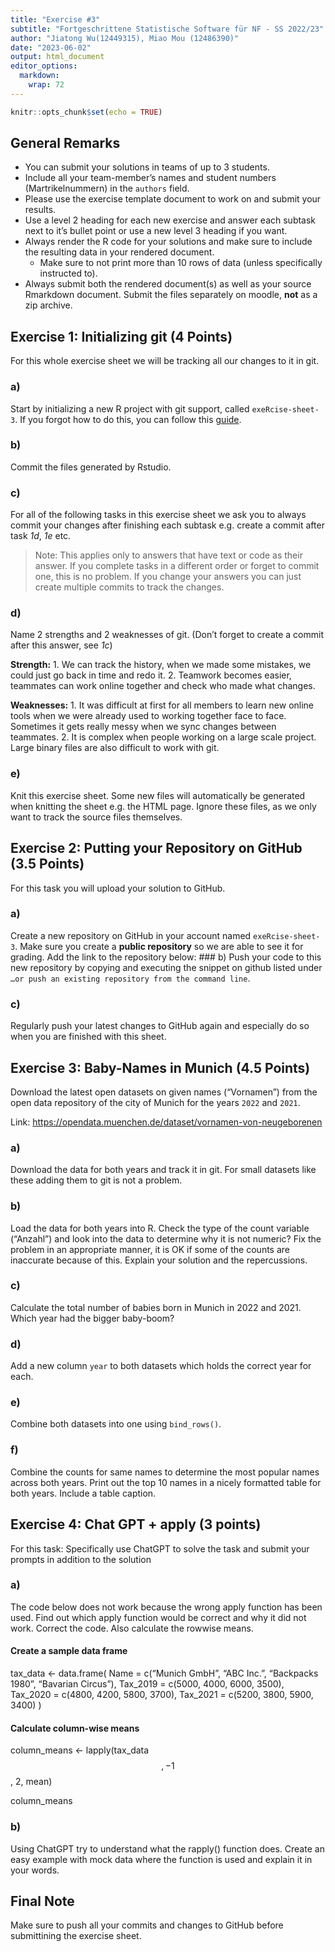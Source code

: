 ```yaml
---
title: "Exercise #3"
subtitle: "Fortgeschrittene Statistische Software für NF - SS 2022/23"
author: "Jiatong Wu(12449315), Miao Mou (12486390)"
date: "2023-06-02"
output: html_document
editor_options: 
  markdown: 
    wrap: 72
---
```


```r
knitr::opts_chunk$set(echo = TRUE)
```

## General Remarks

-   You can submit your solutions in teams of up to 3 students.
-   Include all your team-member's names and student numbers
    (Martrikelnummern) in the `authors` field.
-   Please use the exercise template document to work on and submit your
    results.
-   Use a level 2 heading for each new exercise and answer each subtask
    next to it's bullet point or use a new level 3 heading if you want.
-   Always render the R code for your solutions and make sure to include
    the resulting data in your rendered document.
    -   Make sure to not print more than 10 rows of data (unless
        specifically instructed to).
-   Always submit both the rendered document(s) as well as your source
    Rmarkdown document. Submit the files separately on moodle, **not**
    as a zip archive.

## Exercise 1: Initializing git (4 Points)

For this whole exercise sheet we will be tracking all our changes to it
in git.

### a)

Start by initializing a new R project with git support, called
`exeRcise-sheet-3`. If you forgot how to do this, you can follow this
[guide](https://malikaihle.github.io/Introduction-RStudio-Git-GitHub/rstudio_project.html).

### b)

Commit the files generated by Rstudio.

### c)

For all of the following tasks in this exercise sheet we ask you to
always commit your changes after finishing each subtask e.g. create a
commit after task *1d*, *1e* etc.

> Note: This applies only to answers that have text or code as their
> answer. If you complete tasks in a different order or forget to commit
> one, this is no problem. If you change your answers you can just
> create multiple commits to track the changes.

### d)

Name 2 strengths and 2 weaknesses of git. (Don't forget to create a
commit after this answer, see *1c*)

**Strength:** 1. We can track the history, when we made some mistakes,
we could just go back in time and redo it. 2. Teamwork becomes easier,
teammates can work online together and check who made what changes.

**Weaknesses:** 1. It was difficult at first for all members to learn
new online tools when we were already used to working together face to
face. Sometimes it gets really messy when we sync changes between
teammates. 2. It is complex when people working on a large scale
project. Large binary files are also difficult to work with git.

### e)

Knit this exercise sheet. Some new files will automatically be generated
when knitting the sheet e.g. the HTML page. Ignore these files, as we
only want to track the source files themselves.

## Exercise 2: Putting your Repository on GitHub (3.5 Points)

For this task you will upload your solution to GitHub.

### a)

Create a new repository on GitHub in your account named
`exeRcise-sheet-3`. Make sure you create a **public repository** so we
are able to see it for grading. Add the link to the repository below:
\### b) Push your code to this new repository by copying and executing
the snippet on github listed under
`…or push an existing repository from the command line`.

### c)

Regularly push your latest changes to GitHub again and especially do so
when you are finished with this sheet.

## Exercise 3: Baby-Names in Munich (4.5 Points)

Download the latest open datasets on given names ("Vornamen") from the
open data repository of the city of Munich for the years `2022` and
`2021`.

Link: <https://opendata.muenchen.de/dataset/vornamen-von-neugeborenen>

### a)

Download the data for both years and track it in git. For small datasets
like these adding them to git is not a problem.

### b)

Load the data for both years into R. Check the type of the count
variable ("Anzahl") and look into the data to determine why it is not
numeric? Fix the problem in an appropriate manner, it is OK if some of
the counts are inaccurate because of this. Explain your solution and the
repercussions.

### c)

Calculate the total number of babies born in Munich in 2022 and 2021.
Which year had the bigger baby-boom?

### d)

Add a new column `year` to both datasets which holds the correct year
for each.

### e)

Combine both datasets into one using `bind_rows()`.

### f)

Combine the counts for same names to determine the most popular names
across both years. Print out the top 10 names in a nicely formatted
table for both years. Include a table caption.

## Exercise 4: Chat GPT + apply (3 points)

For this task: Specifically use ChatGPT to solve the task and submit
your prompts in addition to the solution

### a)

The code below does not work because the wrong apply function has been
used. Find out which apply function would be correct and why it did not
work. Correct the code. Also calculate the rowwise means.

#### Create a sample data frame

tax_data \<- data.frame( Name = c("Munich GmbH", "ABC Inc.", "Backpacks
1980", "Bavarian Circus"), Tax_2019 = c(5000, 4000, 6000, 3500),
Tax_2020 = c(4800, 4200, 5800, 3700), Tax_2021 = c(5200, 3800, 5900,
3400) )

#### Calculate column-wise means

column_means \<- lapply(tax_data$$, -1$$, 2, mean)

column_means

### b)

Using ChatGPT try to understand what the rapply() function does. Create
an easy example with mock data where the function is used and explain it
in your words.

## Final Note

Make sure to push all your commits and changes to GitHub before
submittining the exercise sheet.
